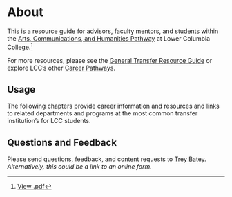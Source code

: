 # About {.unnumbered}

This is a resource guide for advisors, faculty mentors, and students within the [Arts, Communications, and Humanities Pathway](https://lowercolumbia.edu/programs/arts.php) at Lower Columbia College.[^1]

[^1]: [View .pdf](bateyt.github.io/resourceguide_ach/Pathway-Resource-Guide.pdf)

For more resources, please see the [General Transfer Resource Guide](https://bateyt.github.io/resourceguide_gentransfer) or explore LCC's other [Career Pathways](https://lowercolumbia.edu/programs/index.php).

## Usage

The following chapters provide career information and resources and links to related departments and programs at the most common transfer institution's for LCC students.

## Questions and Feedback

Please send questions, feedback, and content requests to [Trey Batey](mailto:tbatey@lowercolumbia.edu). *Alternatively, this could be a link to an online form.*